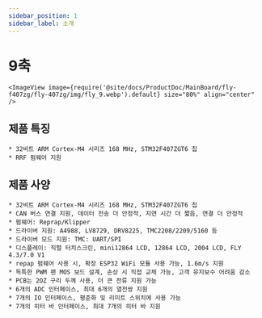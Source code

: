 ```yaml
---
sidebar_position: 1
sidebar_label: 소개
---
```




# 9축

    <ImageView image={require('@site/docs/ProductDoc/MainBoard/fly-f407zg/fly-407zg/img/fly_9.webp').default} size="80%" align="center" />

## 제품 특징

    * 32비트 ARM Cortex-M4 시리즈 168 MHz, STM32F407ZGT6 칩
    * RRF 펌웨어 지원



## 제품 사양

    * 32비트 ARM Cortex-M4 시리즈 168 MHz, STM32F407ZGT6 칩
    * CAN 버스 연결 지원, 데이터 전송 더 안정적, 지연 시간 더 짧음, 연결 더 안정적
    * 펌웨어: Reprap/Klipper
    * 드라이버 지원: A4988, LV8729, DRV8225, TMC2208/2209/5160 등
    * 드라이버 모드 지원: TMC: UART/SPI
    * 디스플레이: 직렬 터치스크린, mini12864 LCD, 12864 LCD, 2004 LCD, FLY 4.3/7.0 V1
    * repap 펌웨어 사용 시, 확장 ESP32 WiFi 모듈 사용 가능, 1.6m/s 지원
    * 독특한 PWM 팬 MOS 보드 설계, 손상 시 직접 교체 가능, 고객 유지보수 어려움 감소
    * PCB는 2OZ 구리 두께 사용, 더 큰 전류 지원 가능
    * 6개의 ADC 인터페이스, 최대 6개의 열전쌍 지원
    * 7개의 IO 인터페이스, 평준화 및 리미트 스위치에 사용 가능
    * 7개의 히터 바 인터페이스, 최대 7개의 히터 바 지원


